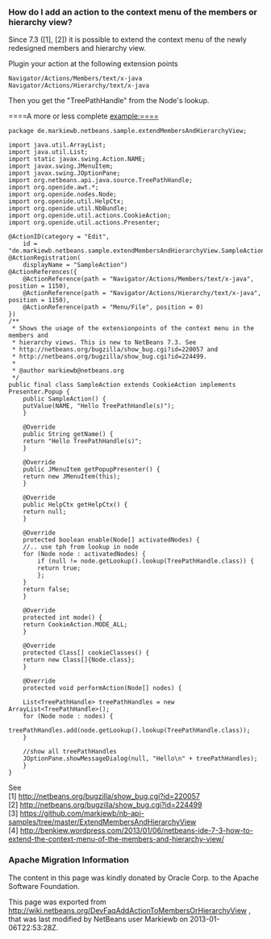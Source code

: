 <!--

    Licensed to the Apache Software Foundation (ASF) under one
    or more contributor license agreements.  See the NOTICE file
    distributed with this work for additional information
    regarding copyright ownership.  The ASF licenses this file
    to you under the Apache License, Version 2.0 (the
    "License"); you may not use this file except in compliance
    with the License.  You may obtain a copy of the License at

      http://www.apache.org/licenses/LICENSE-2.0

    Unless required by applicable law or agreed to in writing,
    software distributed under the License is distributed on an
    "AS IS" BASIS, WITHOUT WARRANTIES OR CONDITIONS OF ANY
    KIND, either express or implied.  See the License for the
    specific language governing permissions and limitations
    under the License.

-->
===How do I add an action to the context menu of the members or hierarchy view?===

Since 7.3 ([1], [2]) it is possible to extend the context menu of the newly redesigned members and hierarchy view.

Plugin your action at the following extension points
<pre>
Navigator/Actions/Members/text/x-java
Navigator/Actions/Hierarchy/text/x-java
</pre>

Then you get the "TreePathHandle" from the Node's lookup.

====A more or less complete example:====

<pre>
package de.markiewb.netbeans.sample.extendMembersAndHierarchyView;

import java.util.ArrayList;
import java.util.List;
import static javax.swing.Action.NAME;
import javax.swing.JMenuItem;
import javax.swing.JOptionPane;
import org.netbeans.api.java.source.TreePathHandle;
import org.openide.awt.*;
import org.openide.nodes.Node;
import org.openide.util.HelpCtx;
import org.openide.util.NbBundle;
import org.openide.util.actions.CookieAction;
import org.openide.util.actions.Presenter;

@ActionID(category = "Edit",
	id = "de.markiewb.netbeans.sample.extendMembersAndHierarchyView.SampleAction")
@ActionRegistration(
	displayName = "SampleAction")
@ActionReferences({
    @ActionReference(path = "Navigator/Actions/Members/text/x-java", position = 1150),
    @ActionReference(path = "Navigator/Actions/Hierarchy/text/x-java", position = 1150),
    @ActionReference(path = "Menu/File", position = 0)
})
/**
 * Shows the usage of the extensionpoints of the context menu in the members and
 * hierarchy views. This is new to NetBeans 7.3. See
 * http://netbeans.org/bugzilla/show_bug.cgi?id=220057 and
 * http://netbeans.org/bugzilla/show_bug.cgi?id=224499.
 *
 * @author markiewb@netbeans.org
 */
public final class SampleAction extends CookieAction implements Presenter.Popup {
    public SampleAction() {
	putValue(NAME, "Hello TreePathHandle(s)");
    }

    @Override
    public String getName() {
	return "Hello TreePathHandle(s)";
    }

    @Override
    public JMenuItem getPopupPresenter() {
	return new JMenuItem(this);
    }

    @Override
    public HelpCtx getHelpCtx() {
	return null;
    }

    @Override
    protected boolean enable(Node[] activatedNodes) {
	//.. use tph from lookup in node
	for (Node node : activatedNodes) {
	    if (null != node.getLookup().lookup(TreePathHandle.class)) {
		return true;
	    };
	}
	return false;
    }

    @Override
    protected int mode() {
	return CookieAction.MODE_ALL;
    }

    @Override
    protected Class[] cookieClasses() {
	return new Class[]{Node.class};
    }

    @Override
    protected void performAction(Node[] nodes) {

	List<TreePathHandle> treePathHandles = new ArrayList<TreePathHandle>();
	for (Node node : nodes) {
	    treePathHandles.add(node.getLookup().lookup(TreePathHandle.class));
	}

	//show all treePathHandles
	JOptionPane.showMessageDialog(null, "Hello\n" + treePathHandles);
    }
}
</pre>

See <br/>
[1] http://netbeans.org/bugzilla/show_bug.cgi?id=220057<br/>
[2] http://netbeans.org/bugzilla/show_bug.cgi?id=224499<br/>
[3] https://github.com/markiewb/nb-api-samples/tree/master/ExtendMembersAndHierarchyView<br/>
[4] http://benkiew.wordpress.com/2013/01/06/netbeans-ide-7-3-how-to-extend-the-context-menu-of-the-members-and-hierarchy-view/

===Apache Migration Information===

The content in this page was kindly donated by Oracle Corp. to the
Apache Software Foundation.

This page was exported from http://wiki.netbeans.org/DevFaqAddActionToMembersOrHierarchyView , 
that was last modified by NetBeans user Markiewb 
on 2013-01-06T22:53:28Z.

